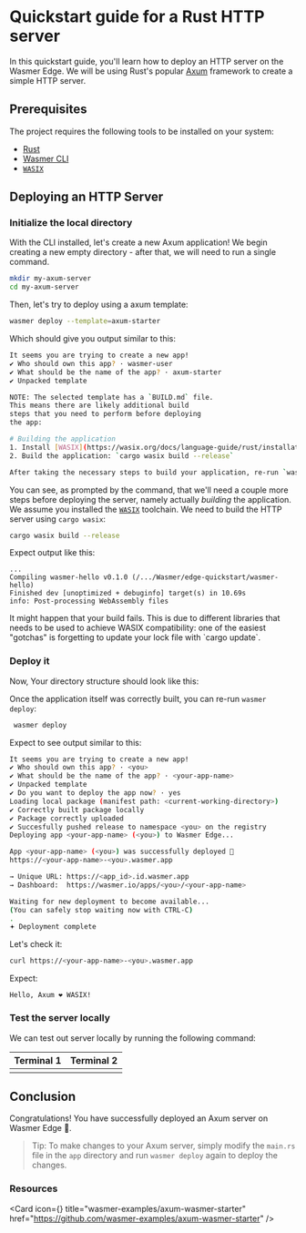 
# Quickstart guide for a Rust HTTP server 

In this quickstart guide, you'll learn how to deploy an HTTP server on the Wasmer Edge.
We will be using Rust's popular [Axum](https://github.com/tokio-rs/axum) framework to create a simple HTTP server.

## Prerequisites

The project requires the following tools to be installed on your system:

- [Rust](https://www.rust-lang.org/tools/install)
- [Wasmer CLI](/install)
- [`WASIX`](http://wasix.org/docs/language-guide/rust/installation)

## Deploying an HTTP Server

<Steps>

<Install />

<CliVersionCallout />

### Initialize the local directory 

With the CLI installed, let's create a new Axum application! We begin 
creating a new empty directory - after that, we will need to run a single command. 

```bash copy
mkdir my-axum-server
cd my-axum-server
```

Then, let's try to deploy using a axum template:

```bash copy
wasmer deploy --template=axum-starter
```

Which should give you output similar to this:
```bash
It seems you are trying to create a new app!
✔ Who should own this app? · wasmer-user
✔ What should be the name of the app? · axum-starter
✔ Unpacked template

NOTE: The selected template has a `BUILD.md` file.
This means there are likely additional build
steps that you need to perform before deploying
the app:

# Building the application
1. Install [WASIX](https://wasix.org/docs/language-guide/rust/installation)
2. Build the application: `cargo wasix build --release`

After taking the necessary steps to build your application, re-run `wasmer deploy`
```

You can see, as prompted by the command, that we'll need a couple more steps before deploying the server, namely actually _building_ the application.
We assume you installed the [`WASIX`](https://wasix.org/docs/language-guide/rust/installation) toolchain.
We need to build the HTTP server using `cargo wasix`:

```bash copy
cargo wasix build --release
```

Expect output like this:
```
...
Compiling wasmer-hello v0.1.0 (/.../Wasmer/edge-quickstart/wasmer-hello)
Finished dev [unoptimized + debuginfo] target(s) in 10.69s
info: Post-processing WebAssembly files
```

<Callout type="default" emoji="🚨">
  It might happen that your build fails. This is due to different libraries
  that needs to be used to achieve WASIX compatibility: one of the easiest
  "gotchas" is forgetting to update your lock file with `cargo update`.
</Callout>

### Deploy it

Now, Your directory structure should look like this:

<FileTree>
  <FileTree.Folder name="wasmer-hello" defaultOpen>
    <FileTree.Folder name="src" defaultOpen>
      <FileTree.File name="main.rs" />
    </FileTree.Folder>
    <FileTree.Folder name="target">
    </FileTree.Folder>
    <FileTree.File name="Cargo.toml" />
    <FileTree.File name="wasmer.toml" />
    <FileTree.File name="app.yaml" />
    <FileTree.File name="LICENSE" />
    <FileTree.File name="README.md" />
    <FileTree.File name="BUILD.md" />
  </FileTree.Folder>
</FileTree>

Once the application itself was correctly built, you can re-run `wasmer deploy`:
```bash copy
 wasmer deploy 
```

Expect to see output similar to this:
```bash copy
It seems you are trying to create a new app!
✔ Who should own this app? · <you> 
✔ What should be the name of the app? · <your-app-name> 
✔ Unpacked template
✔ Do you want to deploy the app now? · yes
Loading local package (manifest path: <current-working-directory>)
✔ Correctly built package locally
✔ Package correctly uploaded
✔ Succesfully pushed release to namespace <you> on the registry 
Deploying app <your-app-name> (<you>) to Wasmer Edge...

App <your-app-name> (<you>) was successfully deployed 🚀
https://<your-app-name>-<you>.wasmer.app

→ Unique URL: https://<app_id>.id.wasmer.app
→ Dashboard:  https://wasmer.io/apps/<you>/<your-app-name>

Waiting for new deployment to become available...
(You can safely stop waiting now with CTRL-C)
.
𖥔 Deployment complete

```

Let's check it:
```bash copy
curl https://<your-app-name>-<you>.wasmer.app
```

Expect:
```
Hello, Axum ❤️ WASIX!
```

### Test the server locally

We can test out server locally by running the following command:


| Terminal 1       | Terminal 2        |
| ---------------- | ----------------- |
| <TerminalLeft /> | <TerminalRight /> |

</Steps>

## Conclusion

Congratulations! You have successfully deployed an Axum server on Wasmer Edge 🚀.

> Tip: To make changes to your Axum server, simply modify the `main.rs` file
> in the `app` directory and run `wasmer deploy` again to deploy the changes.


### Resources

<Card
  icon={<GitHubLogo />}
  title="wasmer-examples/axum-wasmer-starter"
  href="https://github.com/wasmer-examples/axum-wasmer-starter"
/>
